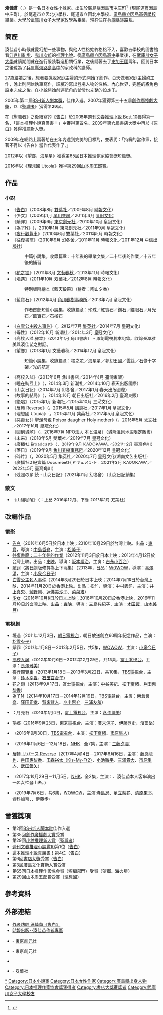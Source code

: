 {{noteTA
|1=湊
|G1=JP Show
}}
{{Infobox Writer
| bgcolour    = 
| name        = 湊佳苗
| image       = 
| caption     = 
| original    = {{lang|ja|湊 かなえ}}
| kana        = みなと かなえ
|pseudonym = 金戶 美苗<br>{{lang-ja|金戸美苗（かなと みなえ）}}
| romaji      = Minato Kanae
| birth_date  = {{birth date and age|1973|1|19}}
| birth_place = {{JPN}}[[廣島縣|廣島縣]][[因島市|因島市]]中庄町
| death_date  = 
| death_place = 
| occupation  = 作家
| movement    = 
| period      = 2007年 -
| genre       = [[懸疑推理小說|懸疑推理小說]]
| magnum_opus = 
| influences  = 
| influenced  = 
| spouse      = 
| relations   = 
| footnotes   = 
| awards      = {{Tsl|ja|小説推理新人賞|小說推理新人獎}}（2007年）<br />[[書店大獎|書店大獎]]（2009年）<br />[[日本推理作家協會獎|日本推理作家協會獎]]短編部門 （2012年）<br />[[山本周五郎獎|山本周五郎獎]] （2016年）
| signature   = 
| website     = 
| portaldisp  = 
}}
'''湊佳苗'''（{{lang-ja|湊 かなえ}}，{{bd|1973年|1月19日|catIdx=Minato Kanae }}）是一名[[日本|日本]]女性[[小說家|小說家]]。出生於[[廣島縣|廣島縣]][[因島市|因島市]]中庄町<ref name=setouchi>{{Cite web
 |author=せとうちタイムズ 
 |date=2008-09-06 
 |url=http://0845.boo.jp/times/2008/09/06000902.php 
 |title=湊かなえさん（因島中庄出身）小説推理新人賞を受賞「告白」で作家デビュー 
 |accessdate=2008-12-29 
 |archiveurl=https://web.archive.org/web/20081021043411/http://0845.boo.jp/times/2008/09/06000902.php 
 |archivedate=2008年10月21日 
 |language=ja 
 |deadurl=yes 
}}</ref>（現[[尾道市|尾道市]]因島中庄町），於尾道市立因北小學校、尾道市立因北中學校、[[廣島縣立因島高等學校|廣島縣立因島高等學校]]畢業。大學於[[武庫川女子大學|武庫川女子大學]][[家政|家政]]學系畢業，現在住在[[兵庫縣|兵庫縣]][[淡路島|淡路島]]。

== 簡歷 ==
湊佳苗小時候就愛幻想一些事物，與他人性格始終格格不入，喜歡去學校的圖書館看[[江戶川亂步|江戶川亂步]]、[[赤川次郎|赤川次郎]]的[[推理小說|推理小說]]。從[[廣島縣立因島高中|廣島縣立因島高中]]畢業後，在[[武庫川女子大學|武庫川女子大學]]就讀期間就在進行服裝製造相關行業，之後隨著{{link-ja|青年海外協力隊|青年海外協力隊}}去了[[東加王國|東加王國]]兩年，回到日本之後成為了[[兵庫縣淡路島高中|兵庫縣淡路島高中]]的家政科的講師。

27歳結婚之後，想著要跳脫家庭主婦的形式開始了創作。白天做著家庭主婦的工作，晚上則開始執筆寫作，細膩的寫出登場人物的性格、內心世界，完整的將角色設定完成之後，在小說開始前連配角的部份也完整的設定了。

2005年第二屆[[BS-TBS|BS-I]][[新人劇本獎|新人劇本獎]]，佳作入選。2007年獲得第三十五屆[[創作廣播劇大獎|創作廣播劇大獎]]，以《[[聖職者|聖職者]]》獲得第29屆{{link-ja|小說推理新人獎|小説推理新人賞}}。

在《聖職者》之後續寫的《[[告白_(湊佳苗)|告白]]》於2008年[[週刊文春推理小說_Best_10|週刊文春推理小說 Best 10]]獲得第一名、「[[這本推理小說真厲害！|這本推理小說真厲害！]]」中獲得第四名。2009年第六屆[[書店大獎|書店大獎]]中再以《告白》獲得推薦新人獎。

2009年在網路上寫著想在五年內達到完美的目標的，並表明：「持續的當作家，接著不再以《告白》當作代表作了。」

2012年以《望鄉、海星星》獲得第65屆日本推理作家協會獎短篇獎。

2016年以《理想國 Utopia》獲得第29回[[山本周五郎賞|山本周五郎賞]]。

==作品==
===小說===
* 《[[告白_(湊佳苗)|告白]]》（2008年8月 [[雙葉社|雙葉社]]／2009年8月 [[時報文化|時報文化]]）
* 《少女》（2009年1月 [[早川書房|早川書房]]／2011年4月 [[皇冠文化|皇冠文化]]）
* 《贖罪》（2009年6月 [[東京創元社|東京創元社]]／2010年10月 皇冠文化）
* 《[[為了N|為了N]]》（{{lang|ja|Nのために}}，2010年1月 東京創元社／2011年9月 皇冠文化）
* 《[[夜行觀覽車|夜行觀覽車]]》（2010年6月 雙葉社／2011年5月 時報文化）
* 《往復書簡》（2010年9月 [[幻冬舍|幻冬舍]]／2011年11月 時報文化／2011年12月 [[中信出版社|中信出版社]]）
*: 中篇小說集，收錄篇章：十年後的畢業文集／二十年後的作業／十五年後的補習
* 《[[花之锁|花之锁]]》（2011年3月 [[文藝春秋|文藝春秋]]／2013年11月 時報文化）
* 《境遇》（2011年10月 双葉社／2012年8月 時報文化）
*: 特別版附繪本《藍天緞帶》（繪者：陶山夕香）
* 《藍寶石》（2012年4月 [[角川春樹事務所|角川春樹事務所]]／2013年7月 皇冠文化）
*: 作者首部短篇小說集，收錄篇章：珍珠／紅寶石／鑽石／貓眼石／月光石／藍寶石／石榴石
* 《[[白雪公主殺人事件|白雪公主殺人事件]]》（{{lang|ja|白ゆき姫殺人事件}}，2012年7月 [[集英社|集英社]]／2014年7月 皇冠文化）
* 《母性》（2012年10月 新潮社／2014年3月 皇冠文化）
* 《高校入試 腳本》（2013年1月 角川書店） - 原創電視劇本記錄。收錄長澤雅美與湊佳苗之對話。
* 《望鄉》（2013年1月 文藝春秋／2014年12月 皇冠文化）
*: 短篇小說集，收錄篇章：橘之花／海星星／夢幻王國／雲絲／石像十字架／光的航道
* 《高校入試》（2013年6月 角川書店／2014年8月 臺灣東販）
* 《睡在豌豆上》（{{lang|ja|豆の上で眠る}}，2014年3月 新潮社／2014年10月 春天出版國際）
* 《山女日記》（2014年7月 幻冬舍／2017年1月 春天出版國際）
* 《故事的結局》（{{lang|ja|物語のおわり}}，2014年10月 朝日出版社／2016年2月 臺灣東販）
* 《絶唱》（2015年1月 新潮社／2015年10月 三采文化）
* 《反轉 Reverse》（{{lang|ja|リバース}}，2015年5月 講談社／2017年1月 皇冠文化）
* 《理想國 Utopia》（{{lang|ja|ユートピア}}，2015年11月 集英社／2017年5月 皇冠文化）
* 《惡毒女兒‧聖潔母親 Poison daughter Holy mother》（{{lang|ja|ポイズンドーター・ホーリーマザー}}，2016年5月 光文社／2017年10月 皇冠文化）
* 《回到城崎》（{{lang|ja|城崎へかえる}}，2016年7月 NPO法人 本と温泉）（城崎溫泉地區限定販售）
* 《未来》（2018年5月 雙葉社／2019年7月 皇冠文化）
* 《廣播社 Broadcast》（{{lang|ja|ブロードキャスト}}，2018年8月 KADOKAWA／2021年2月 臺灣角川）
* 《落日》（2019年9月 [[角川春樹事務所|角川春樹事務所]]／2020年12月 皇冠文化）
* 《碎片》（{{lang|ja|カケラ}}，2020年5月 集英社／2020年7月 皇冠文化/湖南文艺出版社）
* 《廣播社2 紀實篇 Document》（ドキュメント，2021年3月 KADOKAWA／2022年5月 臺灣角川）
* 《残照の頂 続・山女日記》（2021年11月 幻冬舍）（山女日記續集）

===散文===
* 《山貓咖啡》（{{lang|ja|山猫珈琲}}：上巻 2016年12月、下巻 2017年1月 双葉社）

== 改編作品 ==
=== 電影 ===
* [[告白_(電影)|告白]]（2010年6月5日於日本上映；2010年10月29日於台灣上映。出品：[[東寶株式會社|東寶]]，導演：[[中島哲也|中島哲也]]，主演：[[松隆子|松隆子]]）
* [[北方的金絲雀|往復書簡：二十年後的作業]]（2012年11月3日於日本上映；2013年4月12日於台灣上映。出品：[[東映|東映]]，導演：[[阪本順治|阪本順治]]，主演：[[吉永小百合|吉永小百合]]）
* [[贖罪(2013年日本電影)|贖罪]]（將日劇版修剪為上下兩集）（2013年，出品：[[WOWOW|WOWOW]]，導演：[[黑澤清|黑澤清]]，主演：[[小泉今日子|小泉今日子]]）
* [[白雪公主殺人事件|白雪公主殺人事件]]（2014年3月29日於日本上映；2014年7月18日於台灣上映，2014年11月20日於香港上映。出品：[[松竹|松竹]]，導演：中村義洋，主演：[[井上真央|井上真央]]、[[綾野剛|綾野剛]]、[[蓮佛美沙子|蓮佛美沙子]]、[[菜菜緒|菜菜緒]]）
* [[少女（小說）|少女]]（2016年10月8日於日本上映；2016年10月20日於香港上映，2016年11月18日於台灣上映。出品：[[東映|東映]]，導演：三島有紀子，主演：[[本田翼|本田翼]]、[[山本美月|山本美月]]）

=== 電視劇 ===
* 境遇（2011年12月3日，[[朝日電視台|朝日電視台]]，朝日放送創立60周年紀念作品，主演：[[松雪泰子|松雪泰子]]）
* 贖罪（2012年1月8日－2012年2月5日，共5集，[[WOWOW|WOWOW]]，主演：[[小泉今日子|小泉今日子]]）
* [[高校入試|高校入試]]（2012年10月6日－2012年12月29日，共13集，[[富士電視台|富士電視台]]，主演：[[長澤雅美|長澤雅美]]）
* [[夜行觀覽車|夜行觀覽車]]（2013年1月18日－2013年3月22日，共10集，[[TBS電視台|TBS電視台]]，主演：[[鈴木京香|鈴木京香]]、[[石田百合子|石田百合子]]）
* [[花之鎖|花之鎖]]（2013年9月17日，[[富士電視台|富士電視台]]，主演：[[中谷美紀|中谷美紀]]、[[松下奈緒|松下奈緒]]、[[戶田惠梨香|戶田惠梨香]]）
* [[為了N|為了N]]（2014年10月17日－2014年12月19日，[[TBS電視台|TBS電視台]]，主演：[[榮倉奈奈|榮倉奈奈]]、[[窪田正孝|窪田正孝]]、[[賀來賢人|賀來賢人]]、[[小出惠介|小出惠介]]、[[三浦友和|三浦友和]]）
* {{Link-ja|女性作家推理集：三個美麗的謊言|美しき三つの嘘}}：月亮石（2016年1月4日，[[富士電視台|富士電視台]]，主演：[[永作博美|永作博美]]）
* 望郷（2016年9月28日，[[東京電視台|東京電視台]]，主演：[[廣末涼子|廣末涼子]]、[[伊藤淳史|伊藤淳史]]、[[濱田岳|濱田岳]]）
* {{Link-ja|往復書簡〜十五年後之補習|往復書簡 (湊かなえ)}}（2016年9月30日，[[TBS電視台|TBS電視台]]，主演：[[松下奈緒|松下奈緒]]、[[市原隼人|市原隼人]]）
* {{Link-ja|山女日記|山女日記}}（2016年11月6日－12月18日，[[NHK|NHK]]，全7集，主演：[[工藤夕貴|工藤夕貴]]）
* [[反轉|反轉 リバース Reverse]]（2017年4月14日－2017年6月16日，主演：[[藤原龍也|藤原龍也]]、[[戶田惠梨香|戶田惠梨香]]、[[玉森裕太|玉森裕太（Kis-My-Ft2）]]、[[小池徹平|小池徹平]]、[[三浦貴大|三浦貴大]]、[[市原隼人|市原隼人]]、[[武田鐵矢|武田鐵矢]]）
* {{Link-ja|山女日記 ~續篇~|山女日記}}（2017年10月29日－11月5日，[[NHK|NHK]]，全2集，主演：{{Link-ja|黒谷友香}}、湊佳苗本人客串演出一名女性登山者。）
*{{Link-ja|惡毒女兒聖潔母親|ポイズンドーター・ホーリーマザー}}（2019年7月6日，共6集，[[WOWOW|WOWOW]]，主演:[[寺島忍|寺島忍]]、[[足立梨花|足立梨花]]、[[清原果耶|清原果耶]]、[[倉科加奈|倉科加奈]]、{{Link-ja|中村友里|中村ゆり}}、[[伊藤步|伊藤步]]）

==曾獲獎項==
* 第2回[[BS-i新人脚本賞|BS-i新人脚本賞]]佳作入選
* 第35回[[創作廣播劇大賞|創作廣播劇大賞]]受賞
* 第29回[[小說推理新人賞|小說推理新人賞]]（[[聖職者|聖職者]]）
* [[週刊文春推理小說賞10|週刊文春推理小說賞10]]第1位（[[告白_(湊佳苗)|告白]]）
* [[這本推理小說真厲害！|這本推理小說真厲害！]]第4位（[[告白_(湊佳苗)|告白]]）
* 第6回[[書店大獎|書店大獎]]受賞（[[告白_(湊佳苗)|告白]]）
* 第3屆[[廣島文化賞新人賞|廣島文化賞新人賞]]受賞
* 第65回日本推理作家協会賞（短編部門）受賞（望郷、海の星）
* 第29回[[山本周五郎賞|山本周五郎賞]]受賞（理想國）

== 參考資料 ==
{{Reflist}}

== 外部連結 ==
*[http://books.rakuten.co.jp/event/book/interview/minato_k/ 作者訪問 湊佳苗《告白》] {{Wayback|url=http://books.rakuten.co.jp/event/book/interview/minato_k/ |date=20130316062234 }}
*[http://www.readingtimes.com.tw/ReadingTimes/site/596/default.aspx 時報出版--湊佳苗作者專區] {{Wayback|url=http://www.readingtimes.com.tw/ReadingTimes/site/596/default.aspx |date=20210409040714 }}
*{{lang|ja|[http://www.tsogen.co.jp/shokuzai/ 『贖罪』の特集ページ]}} - [[東京創元社|東京創元社]]
*{{lang|ja|[http://www.tsogen.co.jp/n/ 『Nのために』の特集ページ]}} - 東京創元社
*{{lang|ja|[http://www.webdoku.jp/rensai/sakka/michi113_minato/ 作家の読書道　第113回：湊かなえさん] - WEB本の雑誌}}
*{{lang|ja|[http://www.futabasha.co.jp/introduction/2011/kyougu/ 『境遇』の特集ページ]}} - [[双葉社|双葉社]]

{{書店大獎}}

{{DEFAULTSORT:Minato Kanae}}
[[Category:湊佳苗|*]]
[[Category:日本小說家|Category:日本小說家]]
[[Category:日本女性作家|Category:日本女性作家]]
[[Category:廣島縣出身人物|Category:廣島縣出身人物]]
[[Category:日本推理作家協會獎獲得者|Category:日本推理作家協會獎獲得者]]
[[Category:書店大獎獲獎者|Category:書店大獎獲獎者]]
[[Category:武庫川女子大學校友|Category:武庫川女子大學校友]]